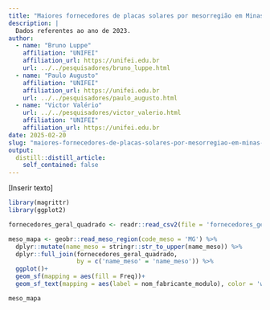 ```yaml
---
title: "Maiores fornecedores de placas solares por mesorregião em Minas Gerais"
description: |
  Dados referentes ao ano de 2023.
author: 
  - name: "Bruno Luppe"
    affiliation: "UNIFEI"
    affiliation_url: https://unifei.edu.br
    url: ../../pesquisadores/bruno_luppe.html
  - name: "Paulo Augusto"
    affiliation: "UNIFEI"
    affiliation_url: https://unifei.edu.br
    url: ../../pesquisadores/paulo_augusto.html
  - name: "Victor Valério"
    url: ../../pesquisadores/victor_valerio.html
    affiliation: "UNIFEI"
    affiliation_url: https://unifei.edu.br
date: 2025-02-20
slug: "maiores-fornecedores-de-placas-solares-por-mesorregiao-em-minas-gerais"
output:
  distill::distill_article:
    self_contained: false
---
```


[Inserir texto]

```r
library(magrittr)
library(ggplot2)

fornecedores_geral_quadrado <- readr::read_csv2(file = 'fornecedores_geral_quadrado.csv')

meso_mapa <- geobr::read_meso_region(code_meso = 'MG') %>% 
  dplyr::mutate(name_meso = stringr::str_to_upper(name_meso)) %>%  
  dplyr::full_join(fornecedores_geral_quadrado,
                   by = c('name_meso' = 'name_meso')) %>% 
  ggplot()+
  geom_sf(mapping = aes(fill = Freq))+
  geom_sf_text(mapping = aes(label = nom_fabricante_modulo), color = 'white')

```

```r
meso_mapa
```